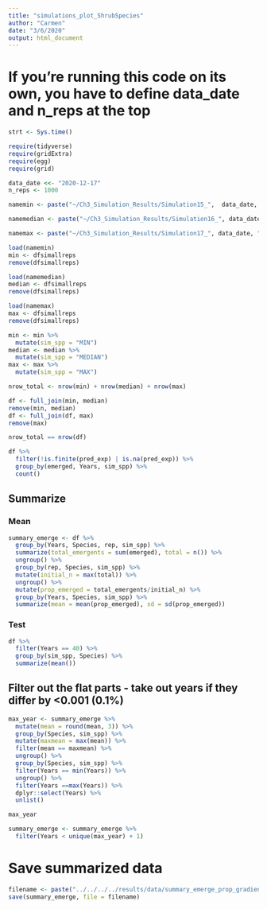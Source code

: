 ```yaml
---
title: "simulations_plot_ShrubSpecies"
author: "Carmen"
date: "3/6/2020"
output: html_document
---
```


# If you're running this code on its own, you have to define data_date and n_reps at the top

```r
strt <- Sys.time()
```

```r
require(tidyverse)
require(gridExtra)
require(egg)
require(grid)
```

```r
data_date <<- "2020-12-17"
n_reps <- 1000
```


```r
namemin <- paste("~/Ch3_Simulation_Results/Simulation15_",  data_date, "_", n_reps, "_MIN.Rdata", sep = "")

namemedian <- paste("~/Ch3_Simulation_Results/Simulation16_", data_date, "_", n_reps, "_MEDIAN.Rdata", sep = "")

namemax <- paste("~/Ch3_Simulation_Results/Simulation17_", data_date, "_", n_reps, "_MAX.Rdata", sep = "")
```

```r
load(namemin)
min <- dfsimallreps
remove(dfsimallreps)

load(namemedian)
median <- dfsimallreps
remove(dfsimallreps)

load(namemax)
max <- dfsimallreps
remove(dfsimallreps)
```

```r
min <- min %>% 
  mutate(sim_spp = "MIN")
median <- median %>% 
  mutate(sim_spp = "MEDIAN")
max <- max %>% 
  mutate(sim_spp = "MAX")
```

```r
nrow_total <- nrow(min) + nrow(median) + nrow(max)
``` 

```r
df <- full_join(min, median)
remove(min, median)
df <- full_join(df, max)
remove(max)
```

```r
nrow_total == nrow(df)
```

```r
df %>% 
  filter(!is.finite(pred_exp) | is.na(pred_exp)) %>% 
  group_by(emerged, Years, sim_spp) %>% 
  count()
```

<!-- ```{r} -->
<!-- df <- df %>%  -->
<!--  mutate(pred_exp = ifelse(!is.finite(pred_exp) | !is.na(pred_exp), 999, pred_exp)) -->
<!-- ``` -->


## Summarize

### Mean
```r
summary_emerge <- df %>% 
  group_by(Years, Species, rep, sim_spp) %>% 
  summarize(total_emergents = sum(emerged), total = n()) %>% 
  ungroup() %>% 
  group_by(rep, Species, sim_spp) %>% 
  mutate(initial_n = max(total)) %>% 
  ungroup() %>% 
  mutate(prop_emerged = total_emergents/initial_n) %>% 
  group_by(Years, Species, sim_spp) %>% 
  summarize(mean = mean(prop_emerged), sd = sd(prop_emerged))
```

### Test
```r
df %>% 
  filter(Years == 40) %>% 
  group_by(sim_spp, Species) %>% 
  summarize(mean())
```


## Filter out the flat parts - take out years if they differ by <0.001 (0.1%)
```r
max_year <- summary_emerge %>% 
  mutate(mean = round(mean, 3)) %>% 
  group_by(Species, sim_spp) %>% 
  mutate(maxmean = max(mean)) %>% 
  filter(mean == maxmean) %>% 
  ungroup() %>%
  group_by(Species, sim_spp) %>% 
  filter(Years == min(Years)) %>%
  ungroup() %>% 
  filter(Years ==max(Years)) %>% 
  dplyr::select(Years) %>% 
  unlist()

max_year
```

```r
summary_emerge <- summary_emerge %>% 
  filter(Years < unique(max_year) + 1)
```

# Save summarized data
```r
filename <- paste("../../../../results/data/summary_emerge_prop_gradient_", data_date,"_", n_reps, ".Rdata", sep = "")
save(summary_emerge, file = filename)
```

